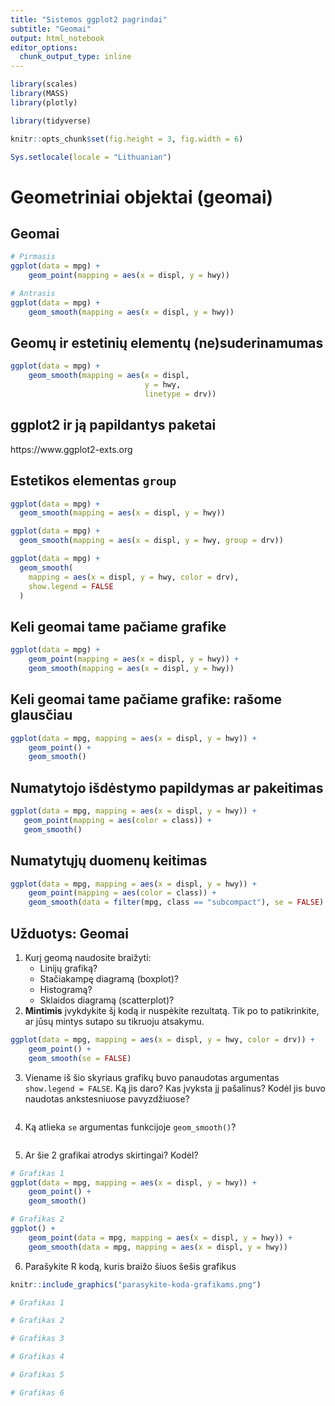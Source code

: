 ```yaml
---
title: "Sistemos ggplot2 pagrindai"
subtitle: "Geomai"
output: html_notebook
editor_options: 
  chunk_output_type: inline
---
```



```r
library(scales) 
library(MASS)
library(plotly)

library(tidyverse)

knitr::opts_chunk$set(fig.height = 3, fig.width = 6)

Sys.setlocale(locale = "Lithuanian")
```


Geometriniai objektai (geomai)
============================================================================= 

Geomai
----------------------------------------------------------------------------- 

```r
# Pirmasis 
ggplot(data = mpg) + 
	geom_point(mapping = aes(x = displ, y = hwy)) 
```

```r
# Antrasis 
ggplot(data = mpg) + 
	geom_smooth(mapping = aes(x = displ, y = hwy)) 
```

Geomų ir estetinių elementų (ne)suderinamumas
----------------------------------------------------------------------------- 
```r
ggplot(data = mpg) +
    geom_smooth(mapping = aes(x = displ,
                              y = hwy,
                              linetype = drv)) 
```

ggplot2 ir ją papildantys paketai
----------------------------------------------------------------------------- 
https://www.ggplot2-exts.org




Estetikos elementas `group`
----------------------------------------------------------------------------- 

```r
ggplot(data = mpg) +
  geom_smooth(mapping = aes(x = displ, y = hwy))
```
              
```r
ggplot(data = mpg) +
  geom_smooth(mapping = aes(x = displ, y = hwy, group = drv))
```
    
```r
ggplot(data = mpg) +
  geom_smooth(
    mapping = aes(x = displ, y = hwy, color = drv),
    show.legend = FALSE
  )
```

Keli geomai tame pačiame grafike
----------------------------------------------------------------------------- 
```r
ggplot(data = mpg) + 
	geom_point(mapping = aes(x = displ, y = hwy)) + 
	geom_smooth(mapping = aes(x = displ, y = hwy))
``` 

Keli geomai tame pačiame grafike: rašome glausčiau
-----------------------------------------------------------------------------

```r
ggplot(data = mpg, mapping = aes(x = displ, y = hwy)) + 
	geom_point() + 
	geom_smooth() 
```

Numatytojo išdėstymo papildymas ar pakeitimas
----------------------------------------------------------------------------- 
```r
ggplot(data = mpg, mapping = aes(x = displ, y = hwy)) + 
   geom_point(mapping = aes(color = class)) + 
   geom_smooth() 
```


Numatytųjų duomenų keitimas
----------------------------------------------------------------------------- 
```r
ggplot(data = mpg, mapping = aes(x = displ, y = hwy)) + 
	geom_point(mapping = aes(color = class)) + 
	geom_smooth(data = filter(mpg, class == "subcompact"), se = FALSE) 
```


Užduotys: Geomai
----------------------------------------------------------------------------- 

1. Kurį geomą naudosite braižyti: 
    * Linijų grafiką?
    * Stačiakampę diagramą (boxplot)?
    * Histogramą?
    * Sklaidos diagramą (scatterplot)?

2. **Mintimis** įvykdykite šį kodą ir nuspėkite rezultatą. Tik po to patikrinkite, ar jūsų mintys sutapo su tikruoju atsakymu.

```r
ggplot(data = mpg, mapping = aes(x = displ, y = hwy, color = drv)) + 
	geom_point() + 
	geom_smooth(se = FALSE) 
```

3. Viename iš šio skyriaus grafikų buvo panaudotas argumentas `show.legend = FALSE`. Ką jis daro? Kas įvyksta jį pašalinus? Kodėl jis buvo naudotas ankstesniuose pavyzdžiuose?

```r

```

4. Ką atlieka `se` argumentas funkcijoje `geom_smooth()`?

```r

```

5. Ar šie 2 grafikai atrodys skirtingai? Kodėl?

```r
# Grafikas 1
ggplot(data = mpg, mapping = aes(x = displ, y = hwy)) +
    geom_point() +
    geom_smooth() 
```
```r
# Grafikas 2
ggplot() + 
    geom_point(data = mpg, mapping = aes(x = displ, y = hwy)) +
    geom_smooth(data = mpg, mapping = aes(x = displ, y = hwy)) 
```


6. Parašykite R kodą, kuris braižo šiuos šešis grafikus

```r
knitr::include_graphics("parasykite-koda-grafikams.png")
```

```r
# Grafikas 1

```

```r
# Grafikas 2

```

```r
# Grafikas 3

```

```r
# Grafikas 4

```

```r
# Grafikas 5

```

```r
# Grafikas 6

```

